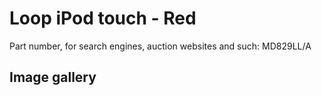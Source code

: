 
# Loop iPod touch - Red

Part number, for search engines, auction websites and such: MD829LL/A

## Image gallery

<div style={{ width: "768px" }}>
  <GalleryComponent
    images={[
      {
        original: "/everysource/MD829.png",
        thumbnail: "/everypreview/MD829.png",
      },
      {
        original: "/everysource/MD829_AV1.png",
        thumbnail: "/everypreview/MD829_AV1.png",
      },
      {
        original: "/everysource/MD829_AV2.png",
        thumbnail: "/everypreview/MD829_AV2.png",
      },
      {
        original: "/everysource/MD829_AV3.png",
        thumbnail: "/everypreview/MD829_AV3.png",
      }
    ]}
  />
</div>